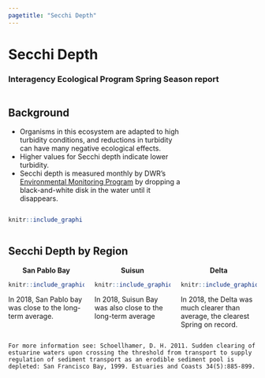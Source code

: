 ```yaml
--- 
pagetitle: "Secchi Depth"
---
```


# Secchi Depth {#secchi}

### Interagency Ecological Program Spring Season report


:::::: {.columns-nocenter}
::: {.column width="70%"}
## Background
* Organisms in this ecosystem are adapted to high turbidity conditions, and reductions in turbidity can have many negative ecological effects.
* Higher values for Secchi depth indicate lower turbidity.
* Secchi depth is measured monthly by DWR’s [Environmental Monitoring Program](https://emp.baydeltalive.com/wiki/12297) by dropping a black-and-white disk in the water until it disappears.

:::

::: {.column width="30%"}
```r
knitr::include_graphics(file.path("..","figures","secchidisc.png"))
```
:::
::::::


## Secchi Depth by Region 


:::::: {.columns}

::: {.column width="30%"}

<center> __San Pablo Bay__ </center>
```r
knitr::include_graphics(file.path("..","figures/secchi_splspring.png"))
```

In 2018, San Pablo bay was close to the long-term average.

:::

::: {.column width="30%"}
<center> __Suisun__ </center>
```r
knitr::include_graphics(file.path("..","figures/secchi_ssspring.png"))
```

In 2018, Suisun Bay was also close to the long-term average

:::

::: {.column width="30%"}

<center> __Delta__ </center>
```r
knitr::include_graphics(file.path("..","figures/secchi_dtspring.png"))
```

In 2018, the Delta was much clearer than average, the clearest Spring on record.


:::

::::::


```block
For more information see: Schoellhamer, D. H. 2011. Sudden clearing of estuarine waters upon crossing the threshold from transport to supply regulation of sediment transport as an erodible sediment pool is depleted: San Francisco Bay, 1999. Estuaries and Coasts 34(5):885-899. 
```